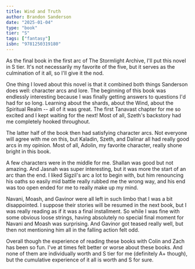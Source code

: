 ```yaml
---
title: Wind and Truth
author: Brandon Sanderson
date: "2025-01-04"
type: "book"
tier: "S"
tags: ["fantasy"]
isbn: "9781250319180"
---
```

As the final book in the first arc of The Stormlight Archive, I'll put this novel in S tier. It's not necessarily my favorite of the five, but it serves as the culmination of it all, so I'll give it the nod.

One thing I loved about this novel is that it combined both things Sanderson does well: character arcs and lore. The beginning of this book was endlessly interesting because I was finally getting answers to questions I'd had for so long. Learning about the shards, about the Wind, about the Spiritual Realm -- all of it was great. The first Tanavast chapter for me so excited and I kept waiting for the next! Most of all, Szeth's backstory had me completely hooked throughout.

The latter half of the book then had satisfying character arcs. Not everyone will agree with me on this, but Kaladin, Szeth, and Dalinar all had really good arcs in my opinion. Most of all, Adolin, my favorite character, really shone bright in this book.

A few characters were in the middle for me. Shallan was good but not amazing. And Jasnah was super interesting, but it was more the start of an arc than the end. I liked Sigzil's arc a lot to begin with, but him renouncing his oaths so easily mid battle really rubbed me the wrong way, and his end was too open ended for me to really make up my mind.

Navani, Moash, and Gavinor were all left in such limbo that I was a bit disappointed. I suppose their stories will be resumed in the next book, but I was really reading as if it was a final installment. So while I was fine with some obvious loose strings, having absolutely no special final moment for Navani and Moash was surprising. And Gavinor got teased really well, but then not mentioning him all in the falling action felt odd.

Overall though the experience of reading these books with Colin and Zach has been so fun. I've at times felt better or worse about these books. And none of them are individually worth and S tier for me (definitely A+ though), but the cumulative experience of it all is worth and S for sure.
